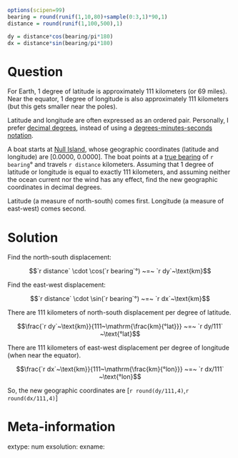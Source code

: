 ```r
options(scipen=99)
bearing = round(runif(1,10,80)+sample(0:3,1)*90,1)
distance = round(runif(1,100,500),1)

dy = distance*cos(bearing/pi*180)
dx = distance*sin(bearing/pi*180)

```

Question
========

For Earth, 1 degree of latitude is approximately 111 kilometers (or 69 miles). Near the equator, 1 degree of longitude is also approximately 111 kilometers (but this gets smaller near the poles). 

Latitude and longitude are often expressed as an ordered pair. Personally, I prefer [decimal degrees](https://en.wikipedia.org/wiki/Decimal_degrees), instead of using a [degrees-minutes-seconds notation](https://en.wikipedia.org/wiki/Degree_(angle)#Subdivisions).

A boat starts at [Null Island](https://en.wikipedia.org/wiki/Null_Island), whose geographic coordinates (latitude and longitude) are [0.0000, 0.0000]. The boat points at a [true bearing](https://en.wikipedia.org/wiki/Bearing_(navigation)#Absolute) of `r bearing`° and travels `r distance` kilometers. Assuming that 1 degree of latitude or longitude is equal to exactly 111 kilometers, and assuming neither the ocean current nor the wind has any effect, find the new geographic coordinates in decimal degrees.

Latitude (a measure of north-south) comes first. Longitude (a measure of east-west) comes second.




Solution
========

Find the north-south displacement:

$$`r distance` \cdot \cos(`r bearing`°) ~=~ `r dy`~\text{km}$$

Find the east-west displacement:

$$`r distance` \cdot \sin(`r bearing`°) ~=~ `r dx`~\text{km}$$

There are 111 kilometers of north-south displacement per degree of latitude.

$$\frac{`r dy`~\text{km}}{111~\mathrm{\frac{km}{°lat}}} ~=~ `r dy/111` ~\text{°lat}$$

There are 111 kilometers of east-west displacement per degree of longitude (when near the equator).

$$\frac{`r dx`~\text{km}}{111~\mathrm{\frac{km}{°lon}}} ~=~ `r dx/111` ~\text{°lon}$$

So, the new geographic coordinates are [`r round(dy/111,4)`,`r round(dx/111,4)`]


Meta-information
============
extype: num
exsolution: 
exname: 